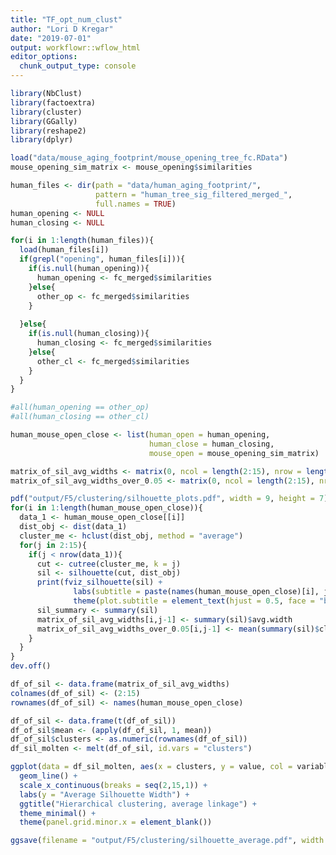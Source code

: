 ```yaml
---
title: "TF_opt_num_clust"
author: "Lori D Kregar"
date: "2019-07-01"
output: workflowr::wflow_html
editor_options:
  chunk_output_type: console
---
```


```r
library(NbClust)
library(factoextra)
library(cluster)
library(GGally)
library(reshape2)
library(dplyr)
```


```r
load("data/mouse_aging_footprint/mouse_opening_tree_fc.RData")
mouse_opening_sim_matrix <- mouse_opening$similarities

human_files <- dir(path = "data/human_aging_footprint/", 
                   pattern = "human_tree_sig_filtered_merged_",
                   full.names = TRUE)
human_opening <- NULL
human_closing <- NULL

for(i in 1:length(human_files)){
  load(human_files[i])
  if(grepl("opening", human_files[i])){
    if(is.null(human_opening)){
      human_opening <- fc_merged$similarities
    }else{
      other_op <- fc_merged$similarities
    }
    
  }else{
    if(is.null(human_closing)){
      human_closing <- fc_merged$similarities
    }else{
      other_cl <- fc_merged$similarities
    }
  }
}

#all(human_opening == other_op)
#all(human_closing == other_cl)

human_mouse_open_close <- list(human_open = human_opening,
                               human_close = human_closing,
                               mouse_open = mouse_opening_sim_matrix)

matrix_of_sil_avg_widths <- matrix(0, ncol = length(2:15), nrow = length(human_mouse_open_close))
matrix_of_sil_avg_widths_over_0.05 <- matrix(0, ncol = length(2:15), nrow = length(human_mouse_open_close))

pdf("output/F5/clustering/silhouette_plots.pdf", width = 9, height = 7)
for(i in 1:length(human_mouse_open_close)){
  data_1 <- human_mouse_open_close[[i]]
  dist_obj <- dist(data_1)
  cluster_me <- hclust(dist_obj, method = "average")
  for(j in 2:15){
    if(j < nrow(data_1)){
      cut <- cutree(cluster_me, k = j)
      sil <- silhouette(cut, dist_obj)
      print(fviz_silhouette(sil) + 
              labs(subtitle = paste(names(human_mouse_open_close)[i], j)) +
              theme(plot.subtitle = element_text(hjust = 0.5, face = "bold")))
      sil_summary <- summary(sil)
      matrix_of_sil_avg_widths[i,j-1] <- summary(sil)$avg.width
      matrix_of_sil_avg_widths_over_0.05[i,j-1] <- mean(summary(sil)$clus.avg.widths[which(summary(sil)$clus.avg.widths>0.05)])
    }
  }
}
dev.off()

df_of_sil <- data.frame(matrix_of_sil_avg_widths)
colnames(df_of_sil) <- (2:15)
rownames(df_of_sil) <- names(human_mouse_open_close)

df_of_sil <- data.frame(t(df_of_sil))
df_of_sil$mean <- (apply(df_of_sil, 1, mean))
df_of_sil$clusters <- as.numeric(rownames(df_of_sil))
df_sil_molten <- melt(df_of_sil, id.vars = "clusters")

ggplot(data = df_sil_molten, aes(x = clusters, y = value, col = variable)) +
  geom_line() +
  scale_x_continuous(breaks = seq(2,15,1)) +
  labs(y = "Average Silhouette Width") +
  ggtitle("Hierarchical clustering, average linkage") +
  theme_minimal() +
  theme(panel.grid.minor.x = element_blank())

ggsave(filename = "output/F5/clustering/silhouette_average.pdf", width = 8, height = 7)
```

